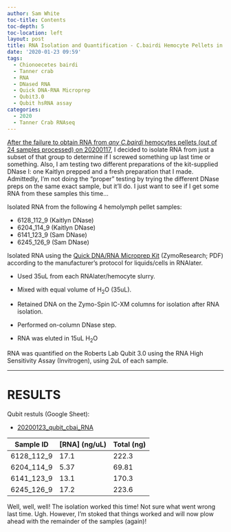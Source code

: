 ```yaml
---
author: Sam White
toc-title: Contents
toc-depth: 5
toc-location: left
layout: post
title: RNA Isolation and Quantification - C.bairdi Hemocyte Pellets in RNAlater Troubleshooting
date: '2020-01-23 09:59'
tags:
  - Chionoecetes bairdi
  - Tanner crab
  - RNA
  - DNased RNA
  - Quick DNA-RNA Microprep
  - Qubit3.0
  - Qubit hsRNA assay
categories:
  - 2020
  - Tanner Crab RNAseq
---
```

[After the failure to obtain RNA from _any_ _C.bairdi_ hemocytes pellets (out of 24 samples processed) on 20200117](https://robertslab.github.io/sams-notebook/posts/2020/2020-01-17-RNA-Isolation-and-Quantification---C.bairdi-Hemolymph-Pellets-in-RNAlater/), I decided to isolate RNA from just a subset of that group to determine if I screwed something up last time or something. Also, I am testing two different preparations of the kit-supplied DNase I: one Kaitlyn prepped and a fresh preparation that I made. Admittedly, I'm not doing the "proper" testing by trying the different DNase preps on the same exact sample, but it'll do. I just want to see if I get some RNA from these samples this time...

Isolated RNA from the following 4 hemolymph pellet samples:

- 6128_112_9 (Kaitlyn DNase)
- 6204_114_9 (Kaitlyn DNase)
- 6141_123_9 (Sam DNase)
- 6245_126_9 (Sam DNase)

Isolated RNA using the [Quick DNA/RNA Microprep Kit](https://github.com/RobertsLab/resources/blob/master/protocols/Commercial_Protocols/ZymoResearch_quick-dna-rna_microprep_plus_kit_20190411.pdf) (ZymoResearch; PDF) according to the manufacturer's protocol for liquids/cells in RNAlater.

- Used 35uL from each RNAlater/hemocyte slurry.

- Mixed with equal volume of H<sub>2</sub>O (35uL).

- Retained DNA on the Zymo-Spin IC-XM columns for isolation after RNA isolation.

- Performed on-column DNase step.

- RNA was eluted in 15uL H<sub>2</sub>O

RNA was quantified on the Roberts Lab Qubit 3.0 using the RNA High Sensitivity Assay (Invitrogen), using 2uL of each sample.

---

# RESULTS

Qubit restuls (Google Sheet):

- [20200123_qubit_cbai_RNA](https://docs.google.com/spreadsheets/d/1Ka90NEt3kHtSU0dSBCZYAiQQL-u3O5c1Y56rqG-Luz8/edit?usp=sharing)

| Sample ID  | [RNA] (ng/uL) | Total (ng) |
|------------|---------------|------------|
| 6128_112_9 | 17.1          | 222.3      |
| 6204_114_9 | 5.37          | 69.81      |
| 6141_123_9 | 13.1          | 170.3      |
| 6245_126_9 | 17.2          | 223.6      |


Well, well, well! The isolation worked this time! Not sure what went wrong last time. Ugh. However, I'm stoked that things worked and will now plow ahead with the remainder of the samples (again)!
